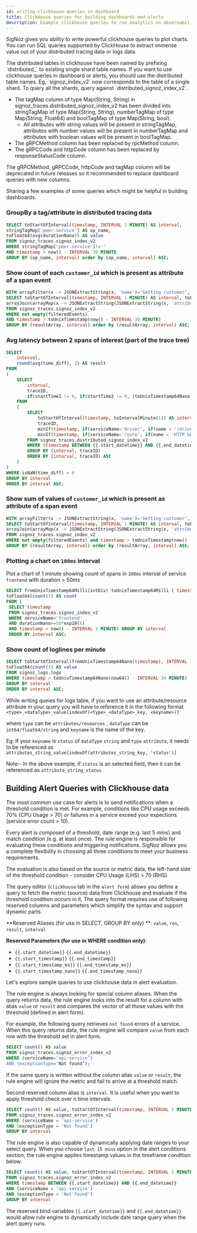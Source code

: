 ```yaml
---
id: writing-clickhouse-queries-in-dashboard
title: ClickHouse queries for building dashboards and alerts
description: Example clickhouse queries to run analytics on observability data
---
```


SigNoz gives you ability to write powerful clickhouse queries to plot charts. You can run SQL queries supported by ClickHouse to extract immense value out of your distributed tracing data or logs data. 

<Admonition type="info">
The distributed tables in clickhouse have been named by prefixing `distributed_` to existing single shard table names. If you want to use clickhouse queries in dashboard or alerts, you should use the distributed table names. Eg, `signoz_index_v2` now corresponds to the table of a single shard. To query all the shards, query against `distributed_signoz_index_v2`. 
</Admonition>

<Admonition type="warning" >

- The tagMap column of type Map(String, String) in signoz_traces.distributed_signoz_index_v2 has been divided into stringTagMap of type Map(String, String), numberTagMap of type Map(String, Float64) and boolTagMap of type Map(String, bool).
  - All attributes with string values will be present in stringTagMap, attributes with number values will be present in numberTagMap and attributes with boolean values will be present in boolTagMap.
- The gRPCMethod column has been replaced by rpcMethod column.
- The gRPCCode and httpCode column has been replaced by responseStatusCode column.

The gRPCMethod, gRPCCode, httpCode and tagMap column will be deprecated in future releases so it recommended to replace dashboard queries with new columns.
</Admonition>

Sharing a few examples of some queries which might be helpful in building dashboards.

### GroupBy a tag/attribute in distributed tracing data

```sql
SELECT toStartOfInterval(timestamp, INTERVAL 1 MINUTE) AS interval, 
stringTagMap['peer.service'] AS op_name, 
toFloat64(avg(durationNano)) AS value 
FROM signoz_traces.signoz_index_v2  
WHERE stringTagMap['peer.service']!='' 
AND timestamp > now() - INTERVAL 30 MINUTE  
GROUP BY (op_name, interval) order by (op_name, interval) ASC;
```

### Show count of each `customer_id` which is present as attribute of a span event

```sql
WITH arrayFilter(x -> JSONExtractString(x, 'name')='Getting customer', events) AS filteredEvents
SELECT toStartOfInterval(timestamp, INTERVAL 1 MINUTE) AS interval, toFloat64(count()) AS count, 
arrayJoin(arrayMap(x -> JSONExtractString(JSONExtractString(x, 'attributeMap'), 'customer_id'), filteredEvents)) AS resultArray 
FROM signoz_traces.signoz_index_v2 
WHERE not empty(filteredEvents) 
AND timestamp > toUnixTimestamp(now() - INTERVAL 30 MINUTE) 
GROUP BY (resultArray, interval) order by (resultArray, interval) ASC;
```

### Avg latency between 2 spans of interest (part of the trace tree)

```sql
SELECT
    interval,
    round(avg(time_diff), 2) AS result
FROM
(
    SELECT
        interval,
        traceID,
        if(startTime1 != 0, if(startTime2 != 0, (toUnixTimestamp64Nano(startTime2) - toUnixTimestamp64Nano(startTime1)) / 1000000, nan), nan) AS time_diff
    FROM
    (
        SELECT
            toStartOfInterval(timestamp, toIntervalMinute(1)) AS interval,
            traceID,
            minIf(timestamp, if(serviceName='driver', if(name = '/driver.DriverService/FindNearest', if((stringTagMap['component']) = 'gRPC', true, false), false), false)) AS startTime1,
            minIf(timestamp, if(serviceName='route', if(name = 'HTTP GET /route', true, false), false)) AS startTime2
        FROM signoz_traces.distributed_signoz_index_v2
        WHERE (timestamp BETWEEN {{.start_datetime}} AND {{.end_datetime}}) AND (serviceName IN ('driver', 'route'))
        GROUP BY (interval, traceID)
        ORDER BY (interval, traceID) ASC
    )
)
WHERE isNaN(time_diff) = 0
GROUP BY interval
ORDER BY interval ASC;
```


### Show sum of values  of `customer_id` which is present as attribute of a span event

```sql
WITH arrayFilter(x -> JSONExtractString(x, 'name')='Getting customer', events) AS filteredEvents
SELECT toStartOfInterval(timestamp, INTERVAL 1 MINUTE) AS interval, toFloat64(sum(toInt32(resultArray))) AS sum, 
arrayJoin(arrayMap(x -> JSONExtractString(JSONExtractString(x, 'attributeMap'), 'customer_id'), filteredEvents)) AS resultArray 
FROM signoz_traces.signoz_index_v2 
WHERE not empty(filteredEvents) and timestamp > toUnixTimestamp(now() - INTERVAL 30 MINUTE) 
GROUP BY (resultArray, interval) order by (resultArray, interval) ASC;
```


### Plotting a chart on `100ms` interval

Plot a chart of 1 minute showing count of spans in `100ms` interval of service `frontend` with duration > 50ms

```sql
SELECT fromUnixTimestamp64Milli(intDiv( toUnixTimestamp64Milli ( timestamp ), 100) * 100) AS interval, 
toFloat64(count()) AS count 
FROM (
 SELECT timestamp 
 FROM signoz_traces.signoz_index_v2 
 WHERE serviceName='frontend' 
 AND durationNano>=50*exp10(6) 
 AND timestamp > now() - INTERVAL 1 MINUTE) GROUP BY interval 
 ORDER BY interval ASC;
```

### Show count of loglines per minute

```sql
SELECT toStartOfInterval(fromUnixTimestamp64Nano(timestamp), INTERVAL 1 MINUTE) AS interval, 
toFloat64(count()) AS value 
FROM signoz_logs.logs  
WHERE timestamp > toUnixTimestamp64Nano(now64() - INTERVAL 30 MINUTE)  
GROUP BY interval 
ORDER BY interval ASC;
```

While writing queies for logs table, if you want to use an attribute/resource attribute in your query you will have to reference it in the following format
`<type>_<dataType>_value[indexOf(<type>_<dataType>_key, <keyname>)]` 

where `type` can be `attributes/resources` , `dataType` can be `int64/float64/string` and `keyname` is the name of the key.

Eg: If your `keyname` is `status` of `dataType` `string` and `type` `attribute`, it needs to be referenced as `attributes_string_value[indexOf(attributes_string_key, 'status')]`

Note:- In the above example, if `status` is an selected field, then it can be referenced as
`attribute_string_status`


## Building Alert Queries with Clickhouse data

The most common use case for alerts is to send notifications when a threshold condition is met. For example, conditions like CPU usage exceeds 70% (CPU Usage > 70) or failures in a service exceed your expections  (service error count > 10).  

Every alert is composed of a threshold, date range (e.g. last 5 mins) and match condition (e.g. at least once).  The rule engine is responsible for evaluating these conditions and triggering notifications. SigNoz allows you a complete flexibility in choosing all three conditions to meet your business requirements. 

The evaluation is also based on the source or metric data, the left-hand side of the threshold condition - consider CPU Usage (LHS) > 70 (RHS).    

The query editor (`clickhouse` tab in the `alert form`) allows you define a query to fetch the metric (source) data from Clickhouse and evaluate if the threshold condition occurs in it.  The query format requires use of following reserved columns and parameters which simplify the syntax and support dynamic parts.

**Reserved Aliases (for use in SELECT, GROUP BY only) **: `value`, `res`, `result`, `interval` 

**Reserved Parameters (for use in WHERE condition only)**: 

- `{{.start_datetime}}` `{{.end_datetime}}` 
- `{{.start_timestamp}}` `{{.end_timestamp}}`
- `{{.start_timestamp_ms}}` `{{.end_timestamp_ms}}`
- `{{.start_timestamp_nano}}` `{{.end_timestamp_nano}}`


Let's explore sample queries to use clickhouse data in alert evaluation. 

The rule engine is always looking for special column aliases. When the query returns data, the rule engine looks into the result for a column with alias `value` or `result` and compares the vector of all those values with the threshold (defined in alert form).   

For example, the following query retrieves `not found` errors of a service. When this query returns data, the rule engine will compare `value` from each row with the threshold set in alert form. 

```sql
SELECT count() AS value  
FROM signoz_traces.signoz_error_index_v2 
WHERE (serviceName='api-service’) 
AND (exceptionType='Not found’);
```

If the same query is written without the column alias `value` or `result`, the rule engine will ignore the metric and fail to arrive at a threshold match.  

Second reserved column alias is `interval`.  It is useful when you want to apply threshold check over n time intervals.

```sql
SELECT count() AS value, toStartOfInterval(timestamp, INTERVAL 5 MINUTE) AS interval 
FROM signoz_traces.signoz_error_index_v2 
WHERE (serviceName = 'api-service') 
AND (exceptionType = 'Not found') 
GROUP BY interval
```

The rule engine is also capable of dynamically applying date ranges to your select query.  When you choose `last 15 mins` option in the alert conditions section, the rule engine applies timestamp values in the timeframe condition below.   

```sql
SELECT count() AS value, toStartOfInterval(timestamp, INTERVAL 5 MINUTE) AS interval 
FROM signoz_traces.signoz_error_index_v2 
WHERE timestamp BETWEEN {{.start_datetime}} AND {{.end_datetime}} 
AND (serviceName = 'api-service') 
AND (exceptionType = 'Not found') 
GROUP BY interval
```

The reserved bind variables `{{.start_datetime}}` and `{{.end_datetime}}` would allow rule engine to dynamically include date range query when the alert query runs.  





 


